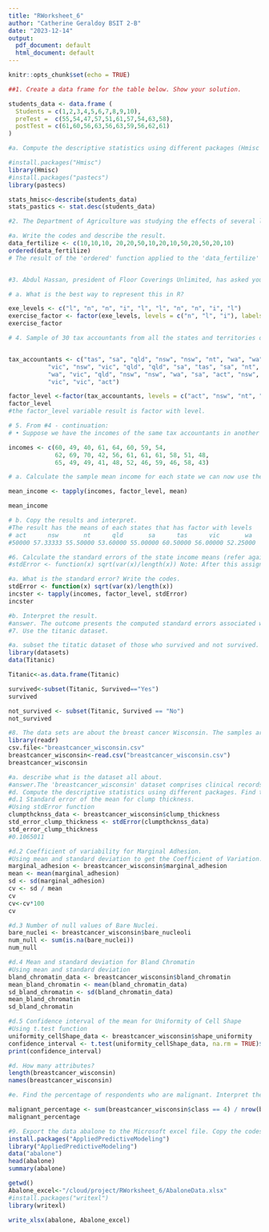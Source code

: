 ```yaml
---
title: "RWorksheet_6"
author: "Catherine Geraldoy BSIT 2-B"
date: "2023-12-14"
output:
  pdf_document: default
  html_document: default
---
```


```r
knitr::opts_chunk$set(echo = TRUE)
```

```r
##1. Create a data frame for the table below. Show your solution.

students_data <- data.frame (
  Students = c(1,2,3,4,5,6,7,8,9,10),
  preTest =  c(55,54,47,57,51,61,57,54,63,58),
  postTest = c(61,60,56,63,56,63,59,56,62,61)
)

#a. Compute the descriptive statistics using different packages (Hmisc and pastecs).Write the codes and its result

#install.packages("Hmisc")
library(Hmisc)
#install.packages("pastecs")
library(pastecs)

stats_hmisc<-describe(students_data)
stats_pastics <- stat.desc(students_data)

#2. The Department of Agriculture was studying the effects of several levels of a fertilizer on the growth of a plant. For some analyses, it might be useful to convert the fertilizer levels to an ordered factor.

#a. Write the codes and describe the result.
data_fertilize <- c(10,10,10, 20,20,50,10,20,10,50,20,50,20,10)
ordered(data_fertilize)
# The result of the 'ordered' function applied to the 'data_fertilize' vector indicates that the fertilizer levels have been successfully transformed into an ordered factor. This transformation is beneficial for certain analyses, providing a structured representation of the varying levels of fertilizer used in the study. The ordered factor ensures a logical and meaningful arrangement, enhancing the interpretability of the data in the context of the Department of Agriculture's investigation into the effects of different fertilizer levels on plant growth.


#3. Abdul Hassan, president of Floor Coverings Unlimited, has asked you to study the ex-ercise levels undertaken by 10 subjects were “l”, “n”, “n”, “i”, “l” , “l”, “n”,“n”, “i”, “l” ; n=none, l=light, i=intense.

# a. What is the best way to represent this in R?

exe_levels <- c("l", "n", "n", "i", "l", "l", "n", "n", "i", "l")
exercise_factor <- factor(exe_levels, levels = c("n", "l", "i"), labels = c("none", "light", "intense"))
exercise_factor

# 4. Sample of 30 tax accountants from all the states and territories of Australia and their individual state of origin is specified by a character vector of state mnemonics as:


tax_accountants <- c("tas", "sa", "qld", "nsw", "nsw", "nt", "wa", "wa", "qld",
           "vic", "nsw", "vic", "qld", "qld", "sa", "tas", "sa", "nt",
           "wa", "vic", "qld", "nsw", "nsw", "wa", "sa", "act", "nsw",
           "vic", "vic", "act")

factor_level <-factor(tax_accountants, levels = c("act", "nsw", "nt", "qld", "sa", "tas", "vic", "wa") )  
factor_level
#the factor_level variable result is factor with level.

# 5. From #4 - continuation:
# • Suppose we have the incomes of the same tax accountants in another vector (in suitably large units of money)

incomes <- c(60, 49, 40, 61, 64, 60, 59, 54,
             62, 69, 70, 42, 56, 61, 61, 61, 58, 51, 48,
             65, 49, 49, 41, 48, 52, 46, 59, 46, 58, 43)

# a. Calculate the sample mean income for each state we can now use the special function tapply():

mean_income <- tapply(incomes, factor_level, mean)

mean_income

# b. Copy the results and interpret.
#The result has the means of each states that has factor with levels 
# act      nsw       nt      qld       sa      tas      vic       wa 
#50000 57.33333 55.50000 53.60000 55.00000 60.50000 56.00000 52.25000

#6. Calculate the standard errors of the state income means (refer again to number 3) 
#stdError <- function(x) sqrt(var(x)/length(x)) Note: After this assignment, the standard errors are calculated by: incster <- tapply(incomes, statef, stdError)

#a. What is the standard error? Write the codes.
stdError <- function(x) sqrt(var(x)/length(x))
incster <- tapply(incomes, factor_level, stdError)
incster

#b. Interpret the result.
#answer. The outcome presents the computed standard errors associated with the mean incomes of different states. A smaller standard error implies a more precise estimation of the actual population mean income for that state based on the sample mean income. Conversely, a larger standard error indicates greater variability in the sample mean, reflecting less precision in estimating the genuine population mean.
#7. Use the titanic dataset.

#a. subset the titatic dataset of those who survived and not survived. Show the codes and its result.
library(datasets)
data(Titanic)

Titanic<-as.data.frame(Titanic)

survived<-subset(Titanic, Survived=="Yes")
survived

not_survived <- subset(Titanic, Survived == "No")
not_survived

#8. The data sets are about the breast cancer Wisconsin. The samples arrive periodically as Dr. Wolberg reports his clinical cases. The database therefore reflects this. 
library(readr)
csv.file<-"breastcancer_wisconsin.csv"
breastcancer_wisconsin<-read.csv("breastcancer_wisconsin.csv")
breastcancer_wisconsin

#a. describe what is the dataset all about.
#answer.The 'breastcancer_wisconsin' dataset comprises clinical records of cases, providing identification numbers along with diverse categories indicating the severity of breast cancer. The malignancy levels are quantified on a numerical scale, ranging from 1 to 10.
#d. Compute the descriptive statistics using different packages. Find the values of:
#d.1 Standard error of the mean for clump thickness.
#Using stdError function
clumpthcknss_data <- breastcancer_wisconsin$clump_thickness
std_error_clump_thickness <- stdError(clumpthcknss_data)
std_error_clump_thickness
#0.1065011

#d.2 Coefficient of variability for Marginal Adhesion.
#Using mean and standard deviation to get the Coefficient of Variation. 
marginal_adhesion <- breastcancer_wisconsin$marginal_adhesion
mean <- mean(marginal_adhesion)
sd <- sd(marginal_adhesion)
cv <- sd / mean
cv
cv<-cv*100 
cv

#d.3 Number of null values of Bare Nuclei.
bare_nuclei <- breastcancer_wisconsin$bare_nucleoli
num_null <- sum(is.na(bare_nuclei))
num_null

#d.4 Mean and standard deviation for Bland Chromatin
#Using mean and standard deviation
bland_chromatin_data <- breastcancer_wisconsin$bland_chromatin
mean_bland_chromatin <- mean(bland_chromatin_data)
sd_bland_chromatin <- sd(bland_chromatin_data)
mean_bland_chromatin
sd_bland_chromatin

#d.5 Confidence interval of the mean for Uniformity of Cell Shape
#Using t.test function
uniformity_cellShape_data <- breastcancer_wisconsin$shape_uniformity
confidence_interval <- t.test(uniformity_cellShape_data, na.rm = TRUE)$conf.int
print(confidence_interval)

#d. How many attributes?
length(breastcancer_wisconsin)
names(breastcancer_wisconsin)

#e. Find the percentage of respondents who are malignant. Interpret the results

malignant_percentage <- sum(breastcancer_wisconsin$class == 4) / nrow(breastcancer_wisconsin) * 100
malignant_percentage

#9. Export the data abalone to the Microsoft excel file. Copy the codes.
install.packages("AppliedPredictiveModeling")
library("AppliedPredictiveModeling")
data("abalone")
head(abalone)
summary(abalone)

getwd()  
Abalone_excel<-"/cloud/project/RWorksheet_6/AbaloneData.xlsx"
#install.packages("writexl")
library(writexl)

write_xlsx(abalone, Abalone_excel)
```

